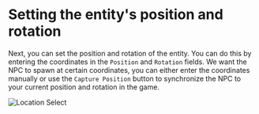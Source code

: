 # Setting the entity's position and rotation
Next, you can set the position and rotation of the entity.
You can do this by entering the coordinates in the `Position` and `Rotation` fields.
We want the NPC to spawn at certain coordinates,
you can either enter the coordinates manually or use the `Capture Position` button
to synchronize the NPC to your current position and rotation in the game.

![Location Select](../../../assets/entity-adapter/location_select.png)
